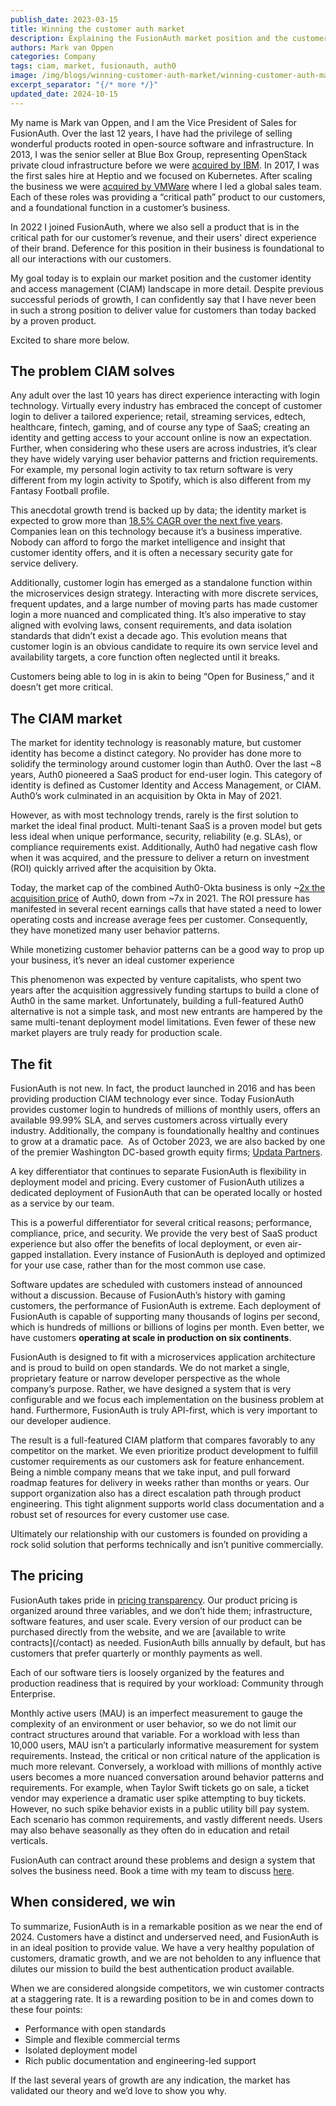 ```yaml
---
publish_date: 2023-03-15 
title: Winning the customer auth market
description: Explaining the FusionAuth market position and the customer identity and access management (CIAM) landscape in more detail.
authors: Mark van Oppen
categories: Company
tags: ciam, market, fusionauth, auth0
image: /img/blogs/winning-customer-auth-market/winning-customer-auth-market.png
excerpt_separator: "{/* more */}"
updated_date: 2024-10-15
---
```


My name is Mark van Oppen, and I am the Vice President of Sales for FusionAuth. Over the last 12 years, I have had the privilege of selling wonderful products rooted in open-source software and infrastructure. In 2013, I was the senior seller at Blue Box Group, representing OpenStack private cloud infrastructure before we were [acquired by IBM](https://www.geekwire.com/2015/ibm-acquires-seattles-blue-box-in-exit-for-private-cloud-startup/). In 2017, I was the first sales hire at Heptio and we focused on Kubernetes. After scaling the business we were [acquired by VMWare](https://techcrunch.com/2018/11/06/vmware-acquires-heptio-the-startup-founded-by-2-co-founders-of-kubernetes/) where I led a global sales team. Each of these roles was providing a “critical path” product to our customers, and a foundational function in a customer’s business.

In 2022 I joined FusionAuth, where we also sell a product that is in the critical path for our customer’s revenue, and their users' direct experience of their brand. Deference for this position in their business is foundational to all our interactions with our customers.

My goal today is to explain our market position and the customer identity and access management (CIAM) landscape in more detail. Despite previous successful periods of growth, I can confidently say that I have never been in such a strong position to deliver value for customers than today backed by a proven product.

Excited to share more below.

## The problem CIAM solves

Any adult over the last 10 years has direct experience interacting with login technology. Virtually every industry has embraced the concept of customer login to deliver a tailored experience; retail, streaming services, edtech, healthcare, fintech, gaming, and of course any type of SaaS; creating an identity and getting access to your account online is now an expectation. Further, when considering who these users are across industries, it’s clear they have widely varying user behavior patterns and friction requirements. For example, my personal login activity to tax return software is very different from my login activity to Spotify, which is also different from my Fantasy Football profile.

This anecdotal growth trend is backed up by data; the identity market is expected to grow more than [18.5% CAGR over the next five years](https://www.fortunebusinessinsights.com/digital-identity-solutions-market-108829). Companies lean on this technology because it’s a business imperative. Nobody can afford to forgo the market intelligence and insight that customer identity offers, and it is often a necessary security gate for service delivery.

Additionally, customer login has emerged as a standalone function within the microservices design strategy. Interacting with more discrete services, frequent updates, and a large number of moving parts has made customer login a more nuanced and complicated thing. It’s also imperative to stay aligned with evolving laws, consent requirements, and data isolation standards that didn’t exist a decade ago. This evolution means that customer login is an obvious candidate to require its own service level and availability targets, a core function often neglected until it breaks.

Customers being able to log in is akin to being “Open for Business,” and it doesn’t get more critical.

## The CIAM market

The market for identity technology is reasonably mature, but customer identity has become a distinct category. No provider has done more to solidify the terminology around customer login than Auth0. Over the last ~8 years, Auth0 pioneered a SaaS product for end-user login. This category of identity is defined as Customer Identity and Access Management, or CIAM. Auth0’s work culminated in an acquisition by Okta in May of 2021.

However, as with most technology trends, rarely is the first solution to market the ideal final product. Multi-tenant SaaS is a proven model but gets less ideal when unique performance, security, reliability (e.g. SLAs), or compliance requirements exist. Additionally, Auth0 had negative cash flow when it was acquired, and the pressure to deliver a return on investment (ROI) quickly arrived after the acquisition by Okta.

Today, the market cap of the combined Auth0-Okta business is only ~[2x the acquisition price](https://www.google.com/finance/quote/OKTA:NASDAQ?window=5Y) of Auth0, down from ~7x in 2021. The ROI pressure has manifested in several recent earnings calls that have stated a need to lower operating costs and increase average fees per customer. Consequently, they have monetized many user behavior patterns.

<Aside type="note" nodark="true">While monetizing customer behavior patterns can be a good way to prop up your business, it’s never an ideal customer experience</Aside>

This phenomenon was expected by venture capitalists, who spent two years after the acquisition aggressively funding startups to build a clone of Auth0 in the same market. Unfortunately, building a full-featured Auth0 alternative is not a simple task, and most new entrants are hampered by the same multi-tenant deployment model limitations. Even fewer of these new market players are truly ready for production scale.

## The fit

FusionAuth is not new. In fact, the product launched in 2016 and has been providing production CIAM technology ever since. Today FusionAuth provides customer login to hundreds of millions of monthly users, offers an available 99.99% SLA, and serves customers across virtually every industry. Additionally, the company is foundationally healthy and continues to grow at a dramatic pace.  As of October 2023, we are also backed by one of the premier Washington DC-based growth equity firms; [Updata Partners](/blog/fusionauth-funding).

A key differentiator that continues to separate FusionAuth is flexibility in deployment model and pricing. Every customer of FusionAuth utilizes a dedicated deployment of FusionAuth that can be operated locally or hosted as a service by our team.

This is a powerful differentiator for several critical reasons; performance, compliance, price, and security. We provide the very best of SaaS product experience but also offer the benefits of local deployment, or even air-gapped installation. Every instance of FusionAuth is deployed and optimized for your use case, rather than for the most common use case.

Software updates are scheduled with customers instead of announced without a discussion. Because of FusionAuth’s history with gaming customers, the performance of FusionAuth is extreme. Each deployment of FusionAuth is capable of supporting many thousands of logins per second, which is hundreds of millions or billions of logins per month. Even better, we have customers **operating at scale in production on six continents**.

FusionAuth is designed to fit with a microservices application architecture and is proud to build on open standards. We do not market a single, proprietary feature or narrow developer perspective as the whole company’s purpose. Rather, we have designed a system that is very configurable and we focus each implementation on the business problem at hand. Furthermore, FusionAuth is truly API-first, which is very important to our developer audience.

The result is a full-featured CIAM platform that compares favorably to any competitor on the market. We even prioritize product development to fulfill customer requirements as our customers ask for feature enhancement. Being a nimble company means that we take input, and pull forward roadmap features for delivery in weeks rather than months or years. Our support organization also has a direct escalation path through product engineering. This tight alignment supports world class documentation and a robust set of resources for every customer use case.

<Aside type="note" nodark="true">Ultimately our relationship with our customers is founded on providing a rock solid solution that performs technically and isn’t punitive commercially.</Aside>

## The pricing

FusionAuth takes pride in [pricing transparency](/pricing). Our product pricing is organized around three variables, and we don’t hide them; infrastructure, software features, and user scale. Every version of our product can be purchased directly from the website, and we are \[available to write contracts\](/contact) as needed. FusionAuth bills annually by default, but has customers that prefer quarterly or monthly payments as well.

Each of our software tiers is loosely organized by the features and production readiness that is required by your workload: Community through Enterprise.

Monthly active users (MAU) is an imperfect measurement to gauge the complexity of an environment or user behavior, so we do not limit our contract structures around that variable. For a workload with less than 10,000 users, MAU isn’t a particularly informative measurement for system requirements. Instead, the critical or non critical nature of the application is much more relevant. Conversely, a workload with millions of monthly active users becomes a more nuanced conversation around behavior patterns and requirements. For example, when Taylor Swift tickets go on sale, a ticket vendor may experience a dramatic user spike attempting to buy tickets. However, no such spike behavior exists in a public utility bill pay system. Each scenario has common requirements, and vastly different needs. Users may also behave seasonally as they often do in education and retail verticals.

FusionAuth can contract around these problems and design a system that solves the business need. Book a time with my team to discuss [here](/contact).

## When considered, we win

To summarize, FusionAuth is in a remarkable position as we near the end of 2024. Customers have a distinct and underserved need, and FusionAuth is in an ideal position to provide value. We have a very healthy population of customers, dramatic growth, and we are not beholden to any influence that dilutes our mission to build the best authentication product available.

When we are considered alongside competitors, we win customer contracts at a staggering rate. It is a rewarding position to be in and comes down to these four points:

-   Performance with open standards
-   Simple and flexible commercial terms
-   Isolated deployment model
-   Rich public documentation and engineering-led support

If the last several years of growth are any indication, the market has validated our theory and we’d love to show you why.
